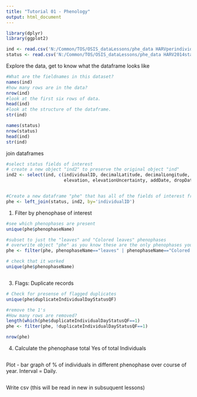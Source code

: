```yaml
---
title: "Tutorial 01 - Phenology"
output: html_document
---
```

```r

library(dplyr)
library(ggplot2)

ind <- read.csv('N:/Common/TOS/OSIS_dataLessons/phe_data HARVperindividual_Clean.csv', stringsAsFactors = FALSE )
status <- read.csv('N:/Common/TOS/OSIS_dataLessons/phe_data HARV2014statusintensity_Clean.csv', stringsAsFactors = FALSE)

```


Explore the data, get to know what the dataframe looks like

```r
#What are the fieldnames in this dataset?
names(ind)
#how many rows are in the data?
nrow(ind)
#look at the first six rows of data.
head(ind)
#look at the structure of the dataframe.
str(ind)

names(status)
nrow(status)
head(ind)
str(ind)

```


join dataframes
```r

#select status fields of interest
# create a new object "ind2" to preserve the original object "ind"
ind2 <- select(ind, c(individualID, decimalLatitude, decimalLongitude, geodeticDatum, coordinateUncertainty,
                      elevation, elevationUncertainty, addDate, dropDate))


#Create a new dataframe "phe" that has all of the fields of interest from both original data frames
phe <- left_join(status, ind2, by='individualID')

```

1. Filter by phenophase of interest

```r
#see which phenophases are present
unique(phe$phenophaseName)

#subset to just the "leaves" and "Colored leaves" phenophases
# overwrite object "phe" as you know these are the only phenophases you want to work with for now
phe <- filter(phe, phenophaseName=="leaves" | phenophaseName=="Colored leaves")

# check that it worked
unique(phe$phenophaseName)


```

```r

```


3. Flags: Duplicate records
```r
# Check for presense of flagged duplicates
unique(phe$duplicateIndividualDayStatusQF)

#remove the 1's 
#How many rows are removed?
length(which(phe$duplicateIndividualDayStatusQF==1)
phe <- filter(phe, !duplicateIndividualDayStatusQF==1)

nrow(phe)
```


4. Calculate the phenophase
total Yes of total Individuals

```r

```

Plot - bar graph of % of individuals in different phenophase over course of year. Interval = Daily. 


```r

```


Write csv (this will be read in new in subsuquent lessons)
